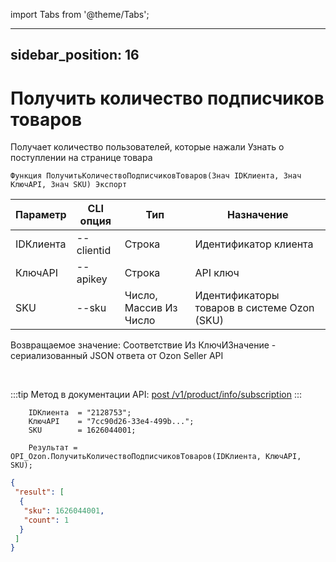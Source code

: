 ﻿import Tabs from '@theme/Tabs';

---
sidebar_position: 16
---

# Получить количество подписчиков товаров
 Получает количество пользователей, которые нажали Узнать о поступлении на странице товара



`Функция ПолучитьКоличествоПодписчиковТоваров(Знач IDКлиента, Знач КлючAPI, Знач SKU) Экспорт`

  | Параметр | CLI опция | Тип | Назначение |
  |-|-|-|-|
  | IDКлиента | --clientid | Строка | Идентификатор клиента |
  | КлючAPI | --apikey | Строка | API ключ |
  | SKU | --sku | Число, Массив Из Число | Идентификаторы товаров в системе Ozon (SKU) |

  
  Возвращаемое значение:   Соответствие Из КлючИЗначение - сериализованный JSON ответа от Ozon Seller API

<br/>

:::tip
Метод в документации API: [post /v1/product/info/subscription](https://docs.ozon.ru/api/seller/#operation/ProductAPI_GetProductInfoSubscription)
:::
<br/>


```bsl title="Пример кода"
    IDКлиента  = "2128753";
    КлючAPI    = "7cc90d26-33e4-499b...";
    SKU        = 1626044001;

    Результат = OPI_Ozon.ПолучитьКоличествоПодписчиковТоваров(IDКлиента, КлючAPI, SKU);
```
    



```json title="Результат"
{
 "result": [
  {
   "sku": 1626044001,
   "count": 1
  }
 ]
}
```
